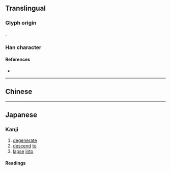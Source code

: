 {{also|墮}}
{{character info/new}}
==Translingual==

===Glyph origin===
{{Han etym}}
{{Han compound|陏|土|c1=p|c2=s|ls=psc}}.

{{Han simp|墮|f=工|t=&nbsp;}}

===Han character===
{{Han char|rn=32|rad=土|as=09|sn=12|four=|canj=NBG,XXNBG|ids=⿱陏土}}

====References====
* {{Han ref|kx=0234.271|hdz=10459.030|uh=5815|ud=22549}}

----

==Chinese==
{{zh-see|墮}}

----

==Japanese==
{{ja-kanji forms|堕|墮}}

===Kanji===
{{ja-kanji|grade=c|rs=土08|kyu=墮}}

# [[degenerate]]
# [[descend]] [[to]]
# [[lapse]] [[into]]

====Readings====
{{ja-readings
|goon=だ
|kanon=た
|kun=お-ちる, くずす, くずれる
}}